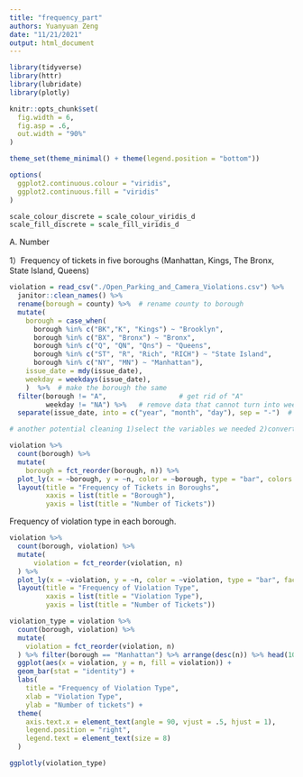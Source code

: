```yaml
---
title: "frequency_part"
authors: Yuanyuan Zeng
date: "11/21/2021"
output: html_document
---
```


```r

library(tidyverse)
library(httr)
library(lubridate)
library(plotly)

knitr::opts_chunk$set(
  fig.width = 6,
  fig.asp = .6,
  out.width = "90%"
)

theme_set(theme_minimal() + theme(legend.position = "bottom"))

options(
  ggplot2.continuous.colour = "viridis",
  ggplot2.continuous.fill = "viridis"
)

scale_colour_discrete = scale_colour_viridis_d
scale_fill_discrete = scale_fill_viridis_d
```

A. Number

1）Frequency of tickets in five boroughs (Manhattan, Kings, The Bronx, State Island, Queens)
```r
violation = read_csv("./Open_Parking_and_Camera_Violations.csv") %>% 
  janitor::clean_names() %>%
  rename(borough = county) %>%  # rename county to borough
  mutate(
    borough = case_when(
      borough %in% c("BK","K", "Kings") ~ "Brooklyn",
      borough %in% c("BX", "Bronx") ~ "Bronx",
      borough %in% c("Q", "QN", "Qns") ~ "Queens",
      borough %in% c("ST", "R", "Rich", "RICH") ~ "State Island",
      borough %in% c("NY", "MN") ~ "Manhattan"),
    issue_date = mdy(issue_date),
    weekday = weekdays(issue_date),
    )  %>%  # make the borough the same 
  filter(borough != "A",                  # get rid of "A"
         weekday != "NA") %>%   # remove data that cannot turn into weekday
  separate(issue_date, into = c("year", "month", "day"), sep = "-")  # separate date into year, month, day

# another potential cleaning 1)select the variables we needed 2)convert the mon into character ?

violation %>% 
  count(borough) %>% 
  mutate(
    borough = fct_reorder(borough, n)) %>% 
  plot_ly(x = ~borough, y = ~n, color = ~borough, type = "bar", colors = "viridis") %>% 
  layout(title = "Frequency of Tickets in Boroughs",
         xaxis = list(title = "Borough"),
         yaxis = list(title = "Number of Tickets"))
```

Frequency of violation type in each borough.

```r
violation %>% 
  count(borough, violation) %>% 
  mutate(
      violation = fct_reorder(violation, n)
  ) %>% 
  plot_ly(x = ~violation, y = ~n, color = ~violation, type = "bar", facet_col = ~borough) %>% 
  layout(title = "Frequency of Violation Type",
         xaxis = list(title = "Violation Type"),
         yaxis = list(title = "Number of Tickets"))

violation_type = violation %>% 
  count(borough, violation) %>% 
  mutate(
    violation = fct_reorder(violation, n)
  ) %>% filter(borough == "Manhattan") %>% arrange(desc(n)) %>% head(10) %>% 
  ggplot(aes(x = violation, y = n, fill = violation)) + 
  geom_bar(stat = "identity") + 
  labs(
    title = "Frequency of Violation Type", 
    xlab = "Violation Type", 
    ylab = "Number of tickets") +
  theme(
    axis.text.x = element_text(angle = 90, vjust = .5, hjust = 1),
    legend.position = "right",
    legend.text = element_text(size = 8)
  )

ggplotly(violation_type)

```


